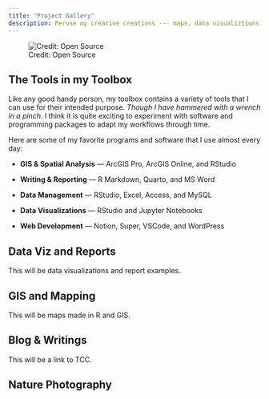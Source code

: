 ---
title: "Project Gallery"
description: Peruse my creative creations --- maps, data visualiztions, reports, web development, photography, and writings.
---

![Credit: Open Source](img-data-viz.jpg)

## The Tools in my Toolbox

Like any good handy person, my toolbox contains a variety of tools that I can use for their intended purpose. *Though I have hammered with a wrench in a pinch.* I think it is quite exciting to experiment with software and programming packages to adapt my workflows through time. 

Here are some of my favorite programs and software that I use almost every day:

- **GIS & Spatial Analysis** --- ArcGIS Pro, ArcGIS Online, and RStudio

- **Writing & Reporting** --- R Markdown, Quarto, and MS Word

- **Data Management** --- RStudio, Excel, Access, and MySQL

- **Data Visualizations** --- RStudio and Jupyter Notebooks

- **Web Development** --- Notion, Super, VSCode, and WordPress


## Data Viz and Reports

This will be data visualizations and report examples.


## GIS and Mapping

This will be maps made in R and GIS.


## Blog & Writings

This will be a link to TCC. 

## Nature Photography


